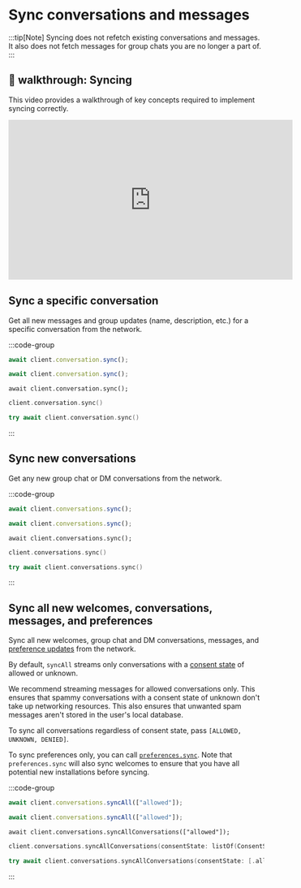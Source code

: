 # Sync conversations and messages

:::tip[Note]
Syncing does not refetch existing conversations and messages. It also does not fetch messages for group chats you are no longer a part of.
:::

## 🎥 walkthrough: Syncing

This video provides a walkthrough of key concepts required to implement syncing correctly.

<iframe width="560" height="315" src="https://www.youtube.com/embed/jl7P0onApxw?si=YNafIHebx9Kxycos" title="YouTube video player" frameBorder="0" allow="accelerometer; autoplay; clipboard-write; encrypted-media; gyroscope; picture-in-picture; web-share" referrerPolicy="strict-origin-when-cross-origin" allowFullScreen></iframe>

## Sync a specific conversation

Get all new messages and group updates (name, description, etc.) for a specific conversation from the network.

:::code-group

```js [Browser]
await client.conversation.sync();
```

```js [Node]
await client.conversation.sync();
```

```tsx [React Native]
await client.conversation.sync();
```

```kotlin [Kotlin]
client.conversation.sync()
```

```swift [Swift]
try await client.conversation.sync()
```

:::

## Sync new conversations

Get any new group chat or DM conversations from the network.

:::code-group

```js [Browser]
await client.conversations.sync();
```

```js [Node]
await client.conversations.sync();
```

```tsx [React Native]
await client.conversations.sync();
```

```kotlin [Kotlin]
client.conversations.sync()
```

```swift [Swift]
try await client.conversations.sync()
```

:::

## Sync all new welcomes, conversations, messages, and preferences

Sync all new welcomes, group chat and DM conversations, messages, and [preference updates](/inboxes/sync-preferences) from the network.

By default, `syncAll` streams only conversations with a [consent state](/inboxes/user-consent/user-consent#how-user-consent-preferences-are-set) of allowed or unknown.

We recommend streaming messages for allowed conversations only. This ensures that spammy conversations with a consent state of unknown don't take up networking resources. This also ensures that unwanted spam messages aren't stored in the user's local database.

To sync all conversations regardless of consent state, pass `[ALLOWED, UNKNOWN, DENIED]`.

To sync preferences only, you can call [`preferences.sync`](/inboxes/sync-preferences). Note that `preferences.sync` will also sync welcomes to ensure that you have all potential new installations before syncing.

:::code-group

```js [Browser]
await client.conversations.syncAll(["allowed"]);
```

```js [Node]
await client.conversations.syncAll(["allowed"]);
```

```tsx [React Native]
await client.conversations.syncAllConversations(["allowed"]);
```

```kotlin [Kotlin]
client.conversations.syncAllConversations(consentState: listOf(ConsentState.ALLOWED))
```

```swift [Swift]
try await client.conversations.syncAllConversations(consentState: [.allowed])
```

:::
